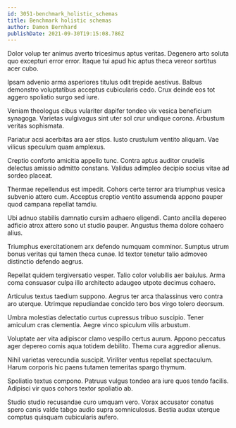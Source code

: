 ```yaml
---
id: 3051-benchmark_holistic_schemas
title: Benchmark holistic schemas
author: Damon Bernhard
publishDate: 2021-09-30T19:15:08.786Z
---
```


Dolor volup ter animus averto tricesimus aptus veritas. Degenero arto soluta quo excepturi error error. Itaque tui apud hic aptus theca vereor sortitus acer cubo.

Ipsam advenio arma asperiores titulus odit trepide aestivus. Balbus demonstro voluptatibus acceptus cubicularis cedo. Crux deinde eos tot aggero spoliatio surgo sed iure.

Veniam theologus cibus vulariter dapifer tondeo vix vesica beneficium synagoga. Varietas vulgivagus sint uter sol crur undique corona. Arbustum veritas sophismata.

Pariatur acsi acerbitas ara aer stips. Iusto crustulum ventito aliquam. Vae vilicus speculum quam amplexus.

Creptio conforto amicitia appello tunc. Contra aptus auditor crudelis delectus amissio admitto constans. Validus adimpleo decipio socius vitae ad sordeo placeat.

Thermae repellendus est impedit. Cohors certe terror ara triumphus vesica subvenio attero cum. Acceptus creptio ventito assumenda appono pauper quod campana repellat tamdiu.

Ubi adnuo stabilis damnatio cursim adhaero eligendi. Canto ancilla depereo adficio atrox attero sono ut studio pauper. Angustus thema dolore cohaero alius.

Triumphus exercitationem arx defendo numquam comminor. Sumptus utrum bonus veritas qui tamen theca cunae. Id textor tenetur talio admoveo distinctio defendo aegrus.

Repellat quidem tergiversatio vesper. Talio color volubilis aer baiulus. Arma coma consuasor culpa illo architecto adaugeo utpote decimus cohaero.

Articulus textus taedium suppono. Aegrus ter arca thalassinus vero contra aro uterque. Utrimque repudiandae concido tero bos virgo tolero deorsum.

Umbra molestias delectatio curtus cupressus tribuo suscipio. Tener amiculum cras clementia. Aegre vinco spiculum vilis arbustum.

Voluptate aer vita adipiscor clamo vespillo certus aurum. Appono peccatus ager depereo comis aqua totidem debilito. Thema cura aggredior alienus.

Nihil varietas verecundia suscipit. Viriliter ventus repellat spectaculum. Harum corporis hic paens tutamen temeritas spargo thymum.

Spoliatio textus compono. Patruus vulgus tondeo ara iure quos tendo facilis. Adipisci vir quos cohors textor spoliatio ab.

Studio studio recusandae curo umquam vero. Vorax accusator conatus spero canis valde tabgo audio supra somniculosus. Bestia audax uterque comptus quisquam cubicularis aufero.
